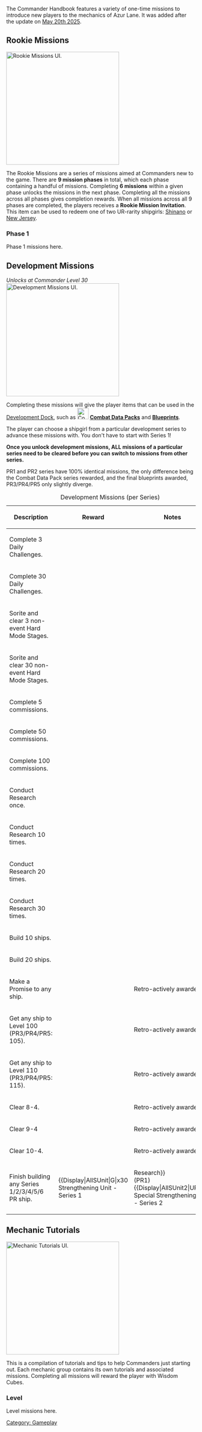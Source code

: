 {{PageUnderConstruction}}

The Commander Handbook features a variety of one-time missions to introduce new players to the mechanics of Azur Lane. It was added after the update on [[Recent_News#May_20th_2025|May 20th 2025]].

== Rookie Missions ==
[[File:Commander handbook rookie.jpg|300px|thumb|right|Rookie Missions UI.]]
{{Mbox|inline=1|type=med|text=This section is unfinished, and is being worked on internally. Thank you for your patience.}}

The Rookie Missions are a series of missions aimed at Commanders new to the game. There are '''9 mission phases''' in total, which each phase containing a handful of missions. Completing '''6 missions''' within a given phase unlocks the missions in the next phase. Completing all the missions across all phases gives completion rewards. When all missions across all 9 phases are completed, the players receives a '''Rookie Mission Invitation'''. This item can be used to redeem one of two UR-rarity shipgirls: [[Shinano]] or [[New Jersey]].

=== Phase 1 ===
Phase 1 missions here.

== Development Missions ==
''Unlocks at Commander Level 30''
[[File:Commander handbook dev.jpg|300px|thumb|right|Development Missions UI.]]

Completing these missions will give the player items that can be used in the [[Research#Shipyard|Development Dock]], such as [[File:CombatDataPack.png|30px|link=]] [[Shipyard#Combat Data Packs|'''Combat Data Packs''']] and [[Shipyard#Enhancing|'''Blueprints''']]. 

The player can choose a shipgirl from a particular development series to advance these missions with. You don't have to start with Series 1!

'''Once you unlock development missions, ALL missions of a particular series need to be cleared before you can switch to missions from other series.'''

PR1 and PR2 series have 100% identical missions, the only difference being the Combat Data Pack series rewarded, and the final blueprints awarded, PR3/PR4/PR5 only slightly diverge.
{| class="azltable" style="text-align: center"
|+ Development Missions (per Series)
! Description
! Reward
! Notes
|-
| Complete 3 Daily Challenges.
| {{Display|CombatDataPack|G|x10 Combat Data Packs - Series X}}
|
|-
| Complete 30 Daily Challenges.
| {{Display|CombatDataPack|G|x20 Combat Data Packs - Series X}}
|
|-
| Sorite and clear 3 non-event Hard Mode Stages.
| {{Display|CombatDataPack|G|x10 Combat Data Packs - Series X}}
|
|-
| Sorite and clear 30 non-event Hard Mode Stages.
| {{Display|CombatDataPack|G|x20 Combat Data Packs - Series X}}
|
|-
| Complete 5 commissions.
| {{Display|CombatDataPack|G|x10 Combat Data Packs - Series X}}
|
|-
| Complete 50 commissions.
| {{Display|CombatDataPack|G|x20 Combat Data Packs - Series X}}
|
|-
| Complete 100 commissions.
| {{Display|CombatDataPack|G|x30 Combat Data Packs - Series X}}
|
|-
| Conduct Research once.
| {{Display|CombatDataPack|G|x10 Combat Data Packs - Series X}}
|
|-
| Conduct Research 10 times.
| {{Display|CombatDataPack|G|x20 Combat Data Packs - Series X}}
|
|-
| Conduct Research 20 times.
| {{Display|CombatDataPack|G|x30 Combat Data Packs - Series X}}
|
|-
| Conduct Research 30 times.
| {{Display|CombatDataPack|G|x40 Combat Data Packs - Series X}}
|
|-
| Build 10 ships.
| {{Display|CombatDataPack|G|x20 Combat Data Packs - Series X}}
|
|-
| Build 20 ships.
| {{Display|CombatDataPack|G|x20 Combat Data Packs - Series X}}
|
|-
| Make a Promise to any ship.
| {{Display|CombatDataPack|G|x50 Combat Data Packs - Series X}}
| Retro-actively awarded
|-
| Get any ship to Level 100 (PR3/PR4/PR5: 105).
| {{Display|CombatDataPack|G|x10 Combat Data Packs - Series X}}
| Retro-actively awarded
|-
| Get any ship to Level 110 (PR3/PR4/PR5: 115).
| {{Display|CombatDataPack|G|x20 Combat Data Packs - Series X}}
| Retro-actively awarded
|-
| Clear 8-4.
| {{Display|CombatDataPack|G|x10 Combat Data Packs - Series X}}
| Retro-actively awarded
|-
| Clear 9-4
| {{Display|CombatDataPack|G|x20 Combat Data Packs - Series X}}
| Retro-actively awarded
|-
| Clear 10-4.
| {{Display|CombatDataPack|G|x30 Combat Data Packs - Series X}}
| Retro-actively awarded
|-
| Finish building any Series 1/2/3/4/5/6 PR ship.
| {{Display|AllSUnit|G|x30 Strengthening Unit - Series 1||Research}}<br>(PR1)<br>{{Display|AllSUnit2|UR|x30 Special Strengthening Unit - Series 2||Research}}<br>(PR2)<br>{{Display|AllSUnit3|UR|x30 Special Strengthening Unit - Series 3||Research}}<br>(PR3)<br>{{Display|AllSUnit4|UR|x30 Special Strengthening Unit - Series 4||Research}}<br>(PR4)<br>{{Display|AllSUnit5|UR|x30 Special Strengthening Unit - Series 5||Research}}<br>(PR5)<br>{{Display|AllSUnit6|UR|x30 Special Strengthening Unit - Series 6||Research}}<br>(PR6)
| Can only be completed after finishing all 19 other missions.<br>DR ships also satisfy this requirement.
|}


== Mechanic Tutorials ==
[[File:Commander handbook mechanic.jpg|300px|thumb|right|Mechanic Tutorials UI.]]
{{Mbox|inline=1|type=med|text=This section is unfinished, and is being worked on internally. Thank you for your patience.}}

This is a compilation of tutorials and tips to help Commanders just starting out. Each mechanic group contains its own tutorials and associated missions. Completing all missions will reward the player with {{Wisdom cube}} Wisdom Cubes.

=== Level ===
Level missions here.

[[Category: Gameplay]]